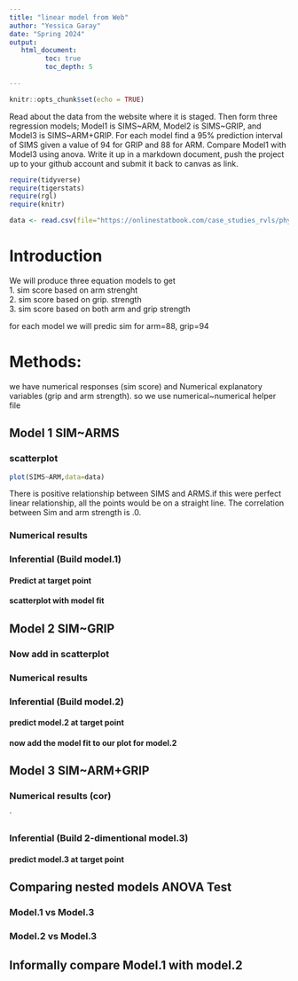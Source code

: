 ```yaml
---
title: "linear model from Web"
author: "Yessica Garay"
date: "Spring 2024"
output:
   html_document:
         toc: true
         toc_depth: 5
        
---
```


```r
knitr::opts_chunk$set(echo = TRUE)
```

Read about the data from the website where it is staged.  Then form three regression models; Model1 is SIMS~ARM, Model2 is SIMS~GRIP, and Model3 is SIMS~ARM+GRIP. For each model find a 95% prediction interval of SIMS given a value of 94  for GRIP and 88 for ARM. Compare Model1 with Model3 using anova. Write it up in a markdown document, push the project up to your github account and submit it back to canvas as link. 

 


```r
require(tidyverse)
require(tigerstats)
require(rgl)
require(knitr)

```

```r
data <- read.csv(file="https://onlinestatbook.com/case_studies_rvls/physical_strength/data.txt",sep="",header=TRUE)

```

# Introduction
We will produce three equation models to get  
1. sim score based on arm strenght  
2. sim score based on grip. strength  
3. sim score based on both arm and grip strength  

for each model we will predic sim for arm=88, grip=94

# Methods:
we have numerical responses (sim score) and Numerical explanatory variables (grip and arm strength). so we use numerical~numerical helper file

## Model 1 SIM~ARMS


### scatterplot

```r
plot(SIMS~ARM,data=data)
```

There is positive relationship between SIMS and ARMS.if this were perfect linear relationship, all the points would be on a straight line. The correlation between Sim and arm strength is .0.


### Numerical results


### Inferential  (Build model.1)

#### Predict at target point


#### scatterplot with model fit
  

## Model 2 SIM~GRIP

### Now add in scatterplot


### Numerical results 


### Inferential  (Build model.2)
  

#### predict model.2 at target point

#### now add the model fit to our plot for model.2
  


## Model 3 SIM~ARM+GRIP

### Numerical results (cor)

`
  
### Inferential  (Build 2-dimentional model.3)

#### predict model.3 at target point
  

## Comparing nested models ANOVA Test

### Model.1 vs Model.3
### Model.2 vs Model.3

## Informally compare Model.1 with model.2

